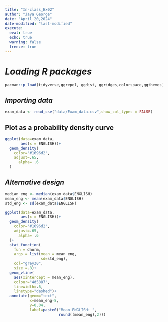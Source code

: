 ```yaml
---
title: "In-class_Ex02"
author: "Jaya George"
date: "April 20,2024"
date-modified: "last-modified"
execute: 
  eval: true
  echo: true
  warning: false
  freeze: true
---
```


# *Loading R packages*

```r

pacman::p_load(tidyverse,ggrepel, ggdist, ggridges,colorspace,ggthemes) 
```

## *Importing data*

```r
exam_data <- read_csv("data/Exam_data.csv",show_col_types = FALSE)
```

## Plot as a probability density curve

```r
ggplot(data=exam_data, 
       aes(x = ENGLISH))+ 
  geom_density(
    color='#1696d2',
    adjust=.65,
      alpha= .6
  )
```

## *Alternative design*

```r
median_eng <- median(exam_data$ENGLISH)
mean_eng <- mean(exam_data$ENGLISH)
std_eng <- sd(exam_data$ENGLISH)

ggplot(data=exam_data, 
       aes(x = ENGLISH))+ 
  geom_density(
    color='#1696d2',
    adjust=.65,
      alpha= .6
  )+
  stat_function(
    fun = dnorm,
    args = list(mean = mean_eng,
                sd=std_eng),
    col="grey30",
    size =.8)+
  geom_vline(
    aes(xintercept = mean_eng),
    colour="4d5887",
    linewidth=.6,
    linetype="dashed")+
  annotate(geom="text",
           x=mean_eng-8,
           y=0.04,
           label=paste0("Mean ENGLISH: ",
                        round((mean_eng),2)))
    
  
    
  
```
